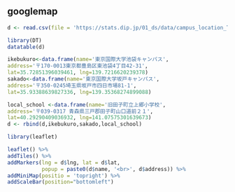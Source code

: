 ## googlemap

```{r}
d <- read.csv(file = 'https://stats.dip.jp/01_ds/data/campus_location_TIU.csv')

library(DT)
datatable(d)
```

```{r}
ikebukuro<-data.frame(name='東京国際大学池袋キャンパス',
address='〒170-0013東京都豊島区東池袋4丁目42-31',
lat=35.72851396039461, lng=139.7216620239378)
sakado<-data.frame(name='東京国際大学坂戸キャンパス',
address='〒350-0245埼玉県坂戸市四日市場81-1',
lat=35.93388639827336, lng=139.35368274899088)

local_school <-data.frame(name='旧田子町立上郷小学校',
address='〒039-0317 青森県三戸郡田子町山口道前２１',
lat=40.29290409036932, lng=141.07575301639673)
d <- rbind(d,ikebukuro,sakado,local_school)
```


```{r}
library(leaflet)

leaflet() %>%
addTiles() %>% 
addMarkers(lng = d$lng, lat = d$lat,
           popup = paste0(d$name, '<br>', d$address)) %>% 
addMiniMap(positio = 'topright') %>%
addScaleBar(position="bottomleft")
```

```{r}

```

